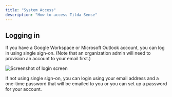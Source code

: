 ```yaml
---
title: "System Access"
description: "How to access Tilda Sense"
---
```


## Logging in

If you have a Google Workspace or Microsoft Outlook account, you can log in using single sign-on. (Note that an organization admin will need to provision an account to your email first.)

![Screenshot of login screen](/images/login-screen.png)

If not using single sign-on, you can login using your email address and a one-time password that will be emailed to you or you can set up a password for your account. 
